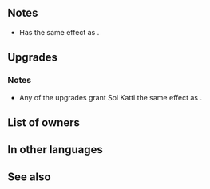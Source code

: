 {{Weapon Infobox
|tagid=SID_ソールカティ
|weaponType=Sword
|might=16
|range=1
|effect=If unit's HP ≤ 50% and unit initiates combat, unit can make a follow-up attack before foe can counterattack.
|cost=400
|exclusive=1
|userVersion1=Weapon
|userVersion2=Upgrade Gleam
|statModifiers=0,16,0,0,0
|required=Silver Sword
|refinePaths=default
|refineSP=400
|refineMedals=500
|refineDews=200
|upgradedEffect=If unit's HP ≤ 75% and unit initiates combat, unit can make a follow-up attack before foe can counterattack.
|effectSkill1=If unit initiates combat against a foe that can counter and unit's HP ≤ 75%, unit makes a guaranteed follow-up attack.
|iconSkill1=Brash Assault W.png
|tagidExtraSkill1=差
|properties=random_owner
}}
==Notes==
* Has the same effect as {{St|Desperation 2}}.
{{Follow-up before counterattack}}
==Upgrades==
{{Weapon Upgrade List}}
===Notes===
* Any of the upgrades grant Sol Katti the same effect as {{St|Desperation 3}}.
{{IfFoeCanCounter}}
{{Guaranteed follow-up interaction}}
==List of owners==
{{Skill Hero List}}
==In other languages==
{{OtherLanguages
|japanese=ソール・カティ
|german=Sol Katti
|spanishEU=Sol Katti
|spanishLA=Sol Katti
|french=Sol Katti
|italian=Sol Katti
|chineseTW=索爾・卡提
|portuguese=Sol Katti
}}
==See also==
{{See also skills|cond=Description LIKE '%if unit_s HP%follow-up attack before foe can counterattack%' AND Description NOT LIKE '%if unit_s HP ≥%follow-up attack before foe%' AND Exclusive='1' OR Description LIKE '%if%foe%can counter%makes a guaranteed follow-up%' AND Description NOT LIKE '%unit can counterattack regardless%'}}
{{Weapons Navbox}}
